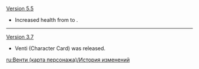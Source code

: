 {{Change History/Header}}
[[Version 5.5]]
* Increased health from {{TCG Health|10}} to {{TCG Health|12}}.
----
[[Version 3.7]]
* Venti (Character Card) was released.
<noinclude>
[[ru:Венти (карта персонажа)/История изменений]]
</noinclude>